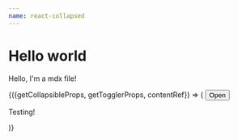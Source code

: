 ```yaml
---
name: react-collapsed
---
```



# Hello world

Hello, I'm a mdx file!

<Controlled />
<Collapse>
  {({getCollapsibleProps, getTogglerProps, contentRef}) => (
    <React.Fragment>
      <button {...getTogglerProps()}>Open</button>
      <div {...getCollapsibleProps()}>
        <p ref={contentRef} style={{background: 'red', height: 200}}>Testing!</p>
      </div>
    </React.Fragment>
  )}
</Collapse>
